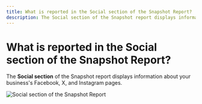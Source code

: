 ```yaml
---
title: What is reported in the Social section of the Snapshot Report?
description: The Social section of the Snapshot report displays information about your business's Facebook, X, and Instagram pages.
---
```


# What is reported in the Social section of the Snapshot Report?

The **Social section** of the Snapshot report displays information about your business's Facebook, X, and Instagram pages.

![Social section of the Snapshot Report](./img/snapshot-report/social-section-snapshot-report.jpg)